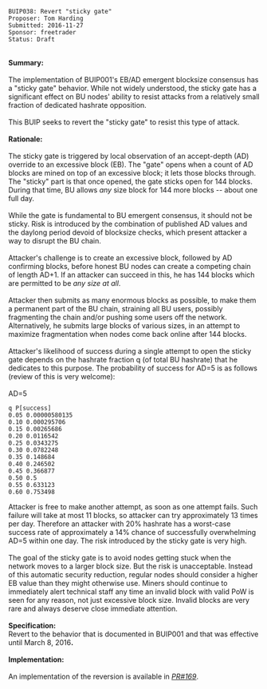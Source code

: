 <pre>
BUIP038: Revert "sticky gate"
Proposer: Tom Harding
Submitted: 2016-11-27
Sponsor: freetrader
Status: Draft
</pre>
<br />
'''Summary:'''<br />
<br />
The implementation of BUIP001's EB/AD emergent blocksize consensus has a &quot;sticky gate&quot; behavior. While not widely understood, the sticky gate has a significant effect on BU nodes' ability to resist attacks from a relatively small fraction of dedicated hashrate opposition.<br />
<br />
This BUIP seeks to revert the &quot;sticky gate&quot; to resist this type of attack.<br />
<br />
'''Rationale:'''<br />
<br />
The sticky gate is triggered by local observation of an accept-depth (AD) override to an excessive block (EB). The &quot;gate&quot; opens when a count of AD blocks are mined on top of an excessive block; it lets those blocks through. The &quot;sticky&quot; part is that once opened, the gate sticks open for 144 blocks. During that time, BU allows ''any'' size block for 144 more blocks -- about one full day.<br />
<br />
While the gate is fundamental to BU emergent consensus, it should not be sticky. Risk is introduced by the combination of published AD values and the daylong period devoid of blocksize checks, which present attacker a way to disrupt the BU chain.<br />
<br />
Attacker's challenge is to create an excessive block, followed by AD confirming blocks, before honest BU nodes can create a competing chain of length AD+1. If an attacker can succeed in this, he has 144 blocks which are permitted to be ''any size at all''.<br />
<br />
Attacker then submits as many enormous blocks as possible, to make them a permanent part of the BU chain, straining all BU users, possibly fragmenting the chain and/or pushing some users off the network. Alternatively, he submits large blocks of various sizes, in an attempt to maximize fragmentation when nodes come back online after 144 blocks.<br />
<br />
Attacker's likelihood of success during a single attempt to open the sticky gate depends on the hashrate fraction q (of total BU hashrate) that he dedicates to this purpose. The probability of success for AD=5 is as follows (review of this is very welcome):<br />
<br />
AD=5<br />
<pre>
q P[success]
0.05 0.00000580135
0.10 0.000295706
0.15 0.00265686
0.20 0.0116542
0.25 0.0343275
0.30 0.0782248
0.35 0.148684
0.40 0.246502
0.45 0.366877
0.50 0.5
0.55 0.633123
0.60 0.753498
</pre>
Attacker is free to make another attempt, as soon as one attempt fails. Such failure will take at most 11 blocks, so attacker can try approximately 13 times per day. Therefore an attacker with 20% hashrate has a worst-case success rate of approximately a 14% chance of successfully overwhelming AD=5 within one day. The risk introduced by the sticky gate is very high.<br />
<br />
The goal of the sticky gate is to avoid nodes getting stuck when the network moves to a larger block size. But the risk is unacceptable. Instead of this automatic security reduction, regular nodes should consider a higher EB value than they might otherwise use. Miners should continue to immediately alert technical staff any time an invalid block with valid PoW is seen for any reason, not just excessive block size. Invalid blocks are very rare and always deserve close immediate attention.<br />
<br />
'''Specification:'''<br />
Revert to the behavior that is documented in BUIP001 and that was effective until March 8, 2016'''.'''<br />
<br />
'''Implementation:'''<br />
<br />
An implementation of the reversion is available in [https://github.com/BitcoinUnlimited/BitcoinUnlimited/pull/169 ''PR#169''].
